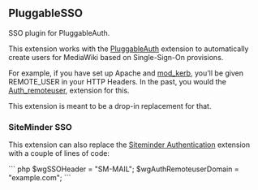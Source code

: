== PluggableSSO ==
SSO plugin for PluggableAuth.

This extension works with the [https://www.mediawiki.org/wiki/Extension:PluggableAuth PluggableAuth] extension to automatically create users for MediaWiki based on Single-Sign-On provisions.

For example, if you have set up Apache and [http://modauthkerb.sourceforge.net/ mod_kerb], you'll be given REMOTE_USER in your HTTP Headers.  In the past, you would the [https://www.mediawiki.org/wiki/Extension:Auth_remoteuser Auth_remoteuser], extension for this.

This extension is meant to be a drop-in replacement for that.

=== SiteMinder SSO ===

This extension can also replace the [https://www.mediawiki.org/wiki/Extension:Siteminder_Authentication Siteminder Authentication] extension with a couple of lines of code:

``` php
$wgSSOHeader = "SM-MAIL";
$wgAuthRemoteuserDomain = "example.com";
```
